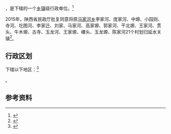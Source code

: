 {{中国乡级行政区|61/06/22/102/000}}

'''{{PAGENAMEBASE}}'''，是{{PRC admin/fullname|61/06/22/102/000|3}}下辖的一个[[乡镇|乡镇]]级行政单位。<ref>{{PRC admin/ref sgc|{{PRC admin/parent|61/06/22/102/000}}}}</ref>

2015年，陕西省民政厅批复同意将原[[马家河乡|马家河乡]]李家河、庞家河、中塬、小园则、寺河、圪图河、李家迁、刘家、马家河、高家塬、郭家河、干北塬、王家河、贯头、牛木塬、古寺、玉龙河、王家塬、崾头、玉龙塬、陈家河21个村划归延水关镇<ref>{{Cite web |url=http://news.xinhuanet.com/local/2015-06/28/c_127959075.htm |title=陕西省民政厅关于陕西省乡镇行政区划调整的公告 |access-date=2017-09-14 |archive-date=2017-09-13 |archive-url=https://web.archive.org/web/20170913183916/http://news.xinhuanet.com/local/2015-06/28/c_127959075.htm |dead-url=no }}</ref>。

== 行政区划 ==

{{PAGENAMEBASE}}下辖以下地区：<ref>{{PRC admin/ref sgc|61/06/22/102/000}}</ref>

{{PRC admin/children|61/06/22/102/000}}。

== 参考资料 ==

{{reflist}}

{{行政区划小作品}}
{{PRC admin/navcat|61/06/22/102/000}}